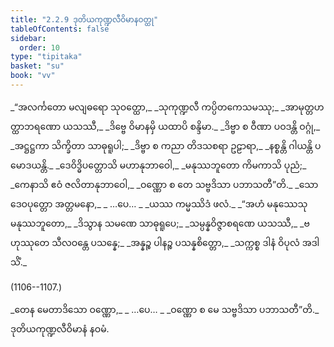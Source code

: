 ```yaml
---
title: "2.2.9 ဒုတိယကုဏ္ဍလီဝိမာနဝတ္ထု"
tableOfContents: false
sidebar:
  order: 10
type: "tipitaka"
basket: "su"
book: "vv"
---
```



<DynamicBreadcrumb />

<Division number="1101" book="vv">

<Paragraph number="946" type="verses" book="vv">
_“အလင်္ကတော မလျဓရော သုဝတ္ထော,_  
_သုကုဏ္ဍလီ ကပ္ပိတကေသမဿု;_  
_အာမုတ္တဟတ္ထာဘရဏော ယသဿီ,_  
_ဒိဗ္ဗေ ဝိမာနမှိ ယထာပိ စန္ဒိမာ._  

</Paragraph>

</Division>
<Division number="1102" book="vv">

<Paragraph number="947" type="verses" book="vv">
_ဒိဗ္ဗာ စ ဝီဏာ ပဝဒန္တိ ဝဂ္ဂုံ,_  
_အဋ္ဌဋ္ဌကာ သိက္ခိတာ သာဓုရူပါ;_  
_ဒိဗ္ဗာ စ ကညာ တိဒသစရာ ဥဠာရာ,_  
_နစ္စန္တိ ဂါယန္တိ ပမောဒယန္တိ._  

</Paragraph>

</Division>
<Division number="1103" book="vv">

<Paragraph number="948" type="verses" book="vv">
_ဒေဝိဒ္ဓိပတ္တောသိ မဟာနုဘာဝေါ,_  
_မနုဿဘူတော ကိမကာသိ ပုညံ;_  
_ကေနာသိ ဧဝံ ဇလိတာနုဘာဝေါ,_  
_ဝဏ္ဏော စ တေ သဗ္ဗဒိသာ ပဘာသတီ”တိ._  

</Paragraph>

</Division>
<Division number="1104" book="vv">

<Paragraph number="949" type="verses" book="vv">
_သော ဒေဝပုတ္တော အတ္တမနော,_  
_ …ပေ… _  
_ယဿ ကမ္မဿိဒံ ဖလံ._  

</Paragraph>

</Division>
<Division number="1105" book="vv">

<Paragraph number="950" type="verses" book="vv">
_“အဟံ မနုဿေသု မနုဿဘူတော,_  
_ဒိသွာန သမဏေ သာဓုရူပေ;_  
_သမ္ပန္နဝိဇ္ဇာစရဏေ ယသဿီ,_  
_ဗဟုဿုတေ သီလဝန္တေ ပသန္နေ;_  
_အန္နဉ္စ ပါနဉ္စ ပသန္နစိတ္တော,_  
_သက္ကစ္စ ဒါနံ ဝိပုလံ အဒါသိံ._  


(1106--1107.)
</Paragraph>

<Paragraph number="951" type="verses" book="vv">
_တေန မေတာဒိသော ဝဏ္ဏော,_  
_ …ပေ… _  
_ဝဏ္ဏော စ မေ သဗ္ဗဒိသာ ပဘာသတီ”တိ._  


</Paragraph>
</Division>

<Paragraph number="952" type="center" book="vv">
ဒုတိယကုဏ္ဍလီဝိမာနံ နဝမံ.
</Paragraph>